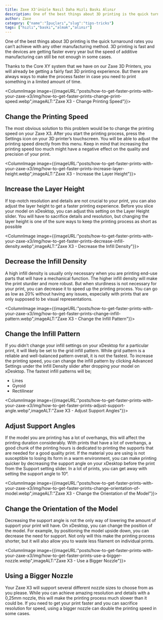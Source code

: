 ```yaml
---
title: Zaxe X3'ünüzle Nasıl Daha Hızlı Baskı Alınır
description: One of the best things about 3D printing is the quick turnaround rates you can’t achieve with any other manufacturing method. 3D printing is fast and the devices are getting faster every year but the speed of additive manufacturing can still be not enough in some cases. 
author: Zaxe
category: {"name":"İpuçları","slug":"tips-tricks"}
tags: ["hızlı","baskı","almak","alınır"]
---
```


One of the best things about 3D printing is the quick turnaround rates you can’t achieve with any other manufacturing method. 3D printing is fast and the devices are getting faster every year but the speed of additive manufacturing can still be not enough in some cases. 

Thanks to the Core XY system that we have on our Zaxe 3D Printers, you will already be getting a fairly fast 3D printing experience. But there are always ways to make the process faster in case you need to print something in a limited amount of time.

<ColumnImage image={{imageURL:"posts/how-to-get-faster-prints-with-your-zaxe-x3/img/how-to-get-faster-prints-change-print-speed.webp",imageALT:"Zaxe X3 - Change Printing Speed"}}>
## Change the Printing Speed 

The most obvious solution to this problem would be to change the printing speed on your Zaxe X3. After you start the printing process, press the Settings icon on your 3D printer’s touchscreen. You will be able to adjust the printing speed directly from this menu. Keep in mind that increasing the printing speed too much might have a negative effect on the quality and precision of your print.  
</ColumnImage>

<ColumnImage image={{imageURL:"posts/how-to-get-faster-prints-with-your-zaxe-x3/img/how-to-get-faster-prints-increase-layer-height.webp",imageALT:"Zaxe X3 - Increase the Layer Height"}}>
## Increase the Layer Height 

If top-notch resolution and details are not crucial to your print, you can also adjust the layer height to get a faster printing experience. Before you slice your model on xDesktop, you can adjust this setting on the Layer Height slider. You will have to sacrifice details and resolution, but changing the layer height is one of the sure ways to keep the printing process as short as possible
</ColumnImage>

<ColumnImage image={{imageURL:"posts/how-to-get-faster-prints-with-your-zaxe-x3/img/how-to-get-faster-prints-decrease-infill-density.webp",imageALT:"Zaxe X3 - Decrease the Infill Density"}}>
## Decrease the Infill Density 

A high infill density is usually only necessary when you are printing end-use parts that will have a mechanical function. The higher infill density will make the print sturdier and more robust. But when sturdiness is not necessary for your print, you can decrease it to speed up the printing process. You can go as low as 20% without having any issues, especially with prints that are only supposed to be visual representations. 
</ColumnImage>

<ColumnImage image={{imageURL:"posts/how-to-get-faster-prints-with-your-zaxe-x3/img/how-to-get-faster-prints-change-infill-pattern.webp",imageALT:"Zaxe X3 - Change the Infill Pattern"}}>
## Change the Infill Pattern

If you didn’t change your infill settings on your xDesktop for a particular print, it will likely be set to the grid infill pattern. While grid pattern is a reliable and well-balanced pattern overall, it is not the fastest. To increase the printing speed, you can change the infill pattern by clicking Advanced Settings under the Infill Density slider after dropping your model on xDesktop. The fastest infill patterns will be; 

- Lines 
- Gyroid 
- Rectilinear
</ColumnImage>

<ColumnImage image={{imageURL:"posts/how-to-get-faster-prints-with-your-zaxe-x3/img/how-to-get-faster-prints-adjust-support-angle.webp",imageALT:"Zaxe X3 - Adjust Support Angles"}}>
## Adjust Support Angles 

If the model you are printing has a lot of overhangs, this will affect the printing duration considerably. With prints that have a lot of overhangs, a good chunk of the printing hours is dedicated to printing the supports that are needed for a good quality print. If the material you are using is not susceptible to losing its form in a warm environment, you can make printing quicker by decreasing the support angle on your xDesktop before the print from the Support setting slider. In a lot of prints, you can get away with setting the support angle to 10°.
</ColumnImage>

<ColumnImage image={{imageURL:"posts/how-to-get-faster-prints-with-your-zaxe-x3/img/how-to-get-faster-prints-change-orientation-of-model.webp",imageALT:"Zaxe X3 - Change the Orientation of the Model"}}>
## Change the Orientation of the Model 

Decreasing the support angle is not the only way of lowering the amount of support your print will have. On xDesktop, you can change the position of the model. For example, by positioning the model upside down, you can decrease the need for support. Not only will this make the printing process shorter, but it will also allow you to waste less filament on individual prints.
</ColumnImage>

<ColumnImage image={{imageURL:"posts/how-to-get-faster-prints-with-your-zaxe-x3/img/how-to-get-faster-prints-use-a-bigger-nozzle.webp",imageALT:"Zaxe X3 - Use a Bigger Nozzle"}}>
## Using a Bigger Nozzle

Your Zaxe X3 will support several different nozzle sizes to choose from as you please. While you can achieve amazing resolution and details with a 0,25mm nozzle, this will make the printing process much slower than it could be. If you need to get your print faster and you can sacrifice resolution for speed, using a bigger nozzle can double the printing speed in some cases. 
</ColumnImage>